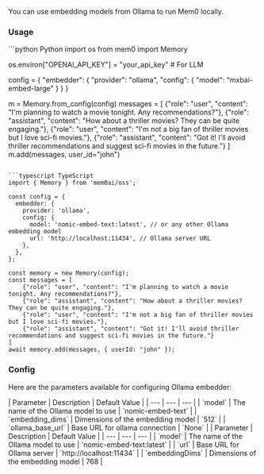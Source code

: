 You can use embedding models from Ollama to run Mem0 locally.

### Usage

<CodeGroup>
```python Python
import os
from mem0 import Memory

os.environ["OPENAI_API_KEY"] = "your_api_key" # For LLM

config = {
    "embedder": {
        "provider": "ollama",
        "config": {
            "model": "mxbai-embed-large"
        }
    }
}

m = Memory.from_config(config)
messages = [
    {"role": "user", "content": "I'm planning to watch a movie tonight. Any recommendations?"},
    {"role": "assistant", "content": "How about a thriller movies? They can be quite engaging."},
    {"role": "user", "content": "I'm not a big fan of thriller movies but I love sci-fi movies."},
    {"role": "assistant", "content": "Got it! I'll avoid thriller recommendations and suggest sci-fi movies in the future."}
]
m.add(messages, user_id="john")
```

```typescript TypeScript
import { Memory } from 'mem0ai/oss';

const config = {
  embedder: {
    provider: 'ollama',
    config: {
      model: 'nomic-embed-text:latest', // or any other Ollama embedding model
      url: 'http://localhost:11434', // Ollama server URL
    },
  },
};

const memory = new Memory(config);
const messages = [
    {"role": "user", "content": "I'm planning to watch a movie tonight. Any recommendations?"},
    {"role": "assistant", "content": "How about a thriller movies? They can be quite engaging."},
    {"role": "user", "content": "I'm not a big fan of thriller movies but I love sci-fi movies."},
    {"role": "assistant", "content": "Got it! I'll avoid thriller recommendations and suggest sci-fi movies in the future."}
]
await memory.add(messages, { userId: "john" });
```
</CodeGroup>

### Config

Here are the parameters available for configuring Ollama embedder:

<Tabs>
<Tab title="Python">
| Parameter | Description | Default Value |
| --- | --- | --- |
| `model` | The name of the Ollama model to use | `nomic-embed-text` |
| `embedding_dims` | Dimensions of the embedding model | `512` |
| `ollama_base_url` | Base URL for ollama connection | `None` |
</Tab>
<Tab title="TypeScript">
| Parameter | Description | Default Value |
| --- | --- | --- |
| `model` | The name of the Ollama model to use | `nomic-embed-text:latest` |
| `url` | Base URL for Ollama server | `http://localhost:11434` |
| `embeddingDims` | Dimensions of the embedding model | 768 |
</Tab>
</Tabs>